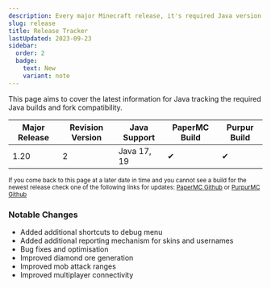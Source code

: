 ```yaml
---
description: Every major Minecraft release, it's required Java version and noticable changes.
slug: release
title: Release Tracker
lastUpdated: 2023-09-23
sidebar:
  order: 2
  badge:
    text: New
    variant: note
---
```


This page aims to cover the latest information for Java tracking the required Java builds and fork compatibility.

 Major Release | Revision Version | Java Support | PaperMC Build | Purpur Build
------------ |------------ | ------------        | --------| -------- 
1.20         | 2          | Java 17, 19          |  ✔     |  ✔ 

<small>If you come back to this page at a later date in time and you cannot see a build for the newest release check one of the following links for updates: <a href="https://link.setup.md/papergithub">PaperMC Github</a> or <a href="https://link.setup.md/purpurgithub">PurpurMC Github</a></small>

### Notable Changes

- Added additional shortcuts to debug menu
- Added additional reporting mechanism for skins and usernames
- Bug fixes and optimisation
- Improved diamond ore generation
- Improved mob attack ranges
- Improved multiplayer connectivity

